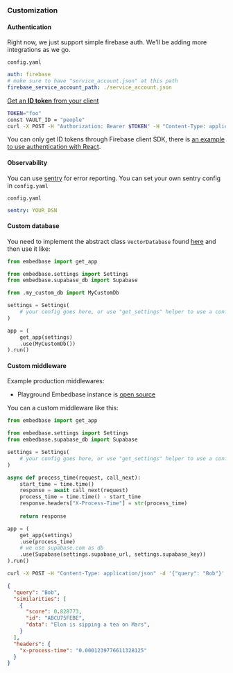 
### Customization

#### Authentication

Right now, we just support simple firebase auth. We'll be adding more integrations as we go.

`config.yaml`
```yaml
auth: firebase
# make sure to have "service_account.json" at this path
firebase_service_account_path: ./service_account.json
```

[Get an **ID token** from your client](https://firebase.google.com/docs/auth/admin/verify-id-tokens#retrieve_id_tokens_on_clients)

```bash
TOKEN="foo"
const VAULT_ID = "people"
curl -X POST -H "Authorization: Bearer $TOKEN" -H "Content-Type: application/json" -d '{"query": "Bob"}' http://localhost:8080/v1/${VAULT_ID}/search | jq '.'
```

You can only get ID tokens through Firebase client SDK, there is [an example to use authentication with React](https://github.com/another-ai/embedbase/tree/main/examples/simple-react-auth).

#### Observability

You can use [sentry](https://sentry.io/welcome/) for error reporting. You can set your own sentry config in `config.yaml`

`config.yaml`
```yaml
sentry: YOUR_DSN
```

#### Custom database

You need to implement the abstract class `VectorDatabase` found [here](https://github.com/different-ai/embedbase/blob/main/embedbase/db.py) and then use it like:

```py
from embedbase import get_app

from embedbase.settings import Settings
from embedbase.supabase_db import Supabase

from .my_custom_db import MyCustomDb

settings = Settings(
    # your config goes here, or use "get_settings" helper to use a config.yaml
)

app = (
    get_app(settings)
    .use(MyCustomDb())
).run()
```


#### Custom middleware

Example production middlewares:

- Playground Embedbase instance is [open source](https://github.com/another-ai/embedbase-hosted)

You can a custom middleware like this:

```py
from embedbase import get_app

from embedbase.settings import Settings
from embedbase.supabase_db import Supabase

settings = Settings(
    # your config goes here, or use "get_settings" helper to use a config.yaml
)

async def process_time(request, call_next):
    start_time = time.time()
    response = await call_next(request)
    process_time = time.time() - start_time
    response.headers["X-Process-Time"] = str(process_time)
    
    return response

app = (
    get_app(settings)
    .use(process_time)
    # we use supabase.com as db
    .use(Supabase(settings.supabase_url, settings.supabase_key))
).run()

```

```bash
curl -X POST -H "Content-Type: application/json" -d '{"query": "Bob"}' http://localhost:8080/v1/people/search | jq '.'
```

```json
{
  "query": "Bob",
  "similarities": [
    {
      "score": 0.828773,
      "id": "ABCU75FEBE",
      "data": "Elon is sipping a tea on Mars",
    }
  ],
  "headers": {
    "x-process-time": "0.0001239776611328125"
  }
}
```
